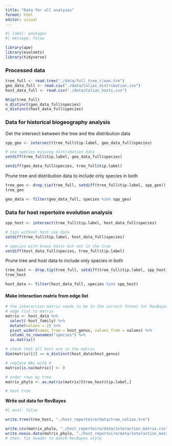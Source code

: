 ```yaml
---
title: "Data for all analyses"
format: html
editor: visual
---
```


```r
#| label: packages
#| message: false

library(ape)
library(evolnets)
library(tidyverse)
```

### Processed data

```r
tree_full <- read.tree("./data/full_tree_clean.tre")
geo_data_full <- read.csv("./data/Colias_distribution.csv")
host_data_full <- read.csv("./data/Colias_hosts.csv")

Ntip(tree_full)
n_distinct(geo_data_full$species)
n_distinct(host_data_full$species)

```

### Data for historical biogeography analysis

Get the intersect between the tree and the distribution data

```r
spp_geo <- intersect(tree_full$tip.label, geo_data_full$species)

# one species missing distribution data
setdiff(tree_full$tip.label, geo_data_full$species)

setdiff(geo_data_full$species, tree_full$tip.label)
```

Prune tree and distribution data to include only species in both

```r
tree_geo <- drop.tip(tree_full, setdiff(tree_full$tip.label, spp_geo))
tree_geo

geo_data <- filter(geo_data_full, species %in% spp_geo)
```

### Data for host repertoire evolution analysis

```r
spp_host <- intersect(tree_full$tip.label, host_data_full$species)

# tips without host use data
setdiff(tree_full$tip.label, host_data_full$species)

# species with knows hosts but not in the tree
setdiff(host_data_full$species, tree_full$tip.label)
```

Prune tree and host data to include only species in both

```r
tree_host <- drop.tip(tree_full, setdiff(tree_full$tip.label, spp_host))
tree_host

host_data <- filter(host_data_full, species %in% spp_host)
```


#### Make interaction matrix from edge list

```r

# the interaction matrix needs to be in the correct format for RevBayes
# edge list to matrix
matrix <- host_data %>% 
  select(-host_family) %>% 
  mutate(values = 2) %>% 
  pivot_wider(names_from = host_genus, values_from = values) %>% 
  column_to_rownames("species") %>% 
  as.matrix()

# check that all host are in the matrix
dim(matrix)[2] == n_distinct(host_data$host_genus)

# replace NAs with 0
matrix[is.na(matrix)] <- 0

# order rows by tree
matrix_phylo <- as.matrix(matrix)[tree_host$tip.label,]

# host tree


```

**Write out data for RevBayes**

```r
#| eval: false

write.tree(tree_host, "./host_repertoire/data/tree_colias.tre")

write.csv(matrix_phylo, "./host_repertoire/data/interaction_matrix.csv")
write.nexus.data(matrix_phylo, "./host_repertoire/data/interaction_matrix.nex", format = "standard")
# then, fix header to match RevBayes style
```




